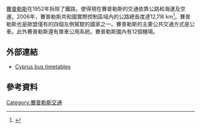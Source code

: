 {{更新|time=2016-08-25}}
[[賽普勒斯|賽普勒斯]]在1952年拆除了鐵路，使得現在賽普勒斯的交通依靠公路和海運及空運。2006年，賽普勒斯共和國實際控制區域內的公路總長度達12,118 km<ref>{{Cite web |url=http://www.mcw.gov.cy/mcw/PWD/pwd.nsf/All/0A49EACB1E1CA73FC2257354003B6922?Opendocument |title=Τμήμα Δημοσίων Έργων - Στατιστικά Στοιχεία - Συντήρηση Δρόμων 2006<!-- Bot generated title --> |access-date=2016-02-22 |archive-date=2008-11-25 |archive-url=https://web.archive.org/web/20081125152438/http://www.mcw.gov.cy/mcw/PWD/PWD.nsf/All/0A49EACB1E1CA73FC2257354003B6922?Opendocument |dead-url=yes }}</ref>。賽普勒斯也是歐盟僅有的四個左側駕駛的國家之一。賽普勒斯的主要公共交通方式是公車。此外賽普勒斯還有單車公用系統。賽普勒斯國內有12個機場。

==外部連結==
* [http://www.cyprusbybus.com/ Cyprus bus timetables] {{Wayback|url=http://www.cyprusbybus.com/ |date=20110218190605 }}
==參考資料==
{{reflist}}

{{歐洲題目|交通}}
[[Category:賽普勒斯交通|Category:賽普勒斯交通]]